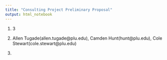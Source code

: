 ---
title: "Consulting Project Preliminary Proposal"
output: html_notebook
---

1. 3

2. Allen Tugade(allen.tugade@plu.edu), Camden Hunt(hunt@plu.edu), Cole Stewart(cole.stewart@plu.edu)

2. 